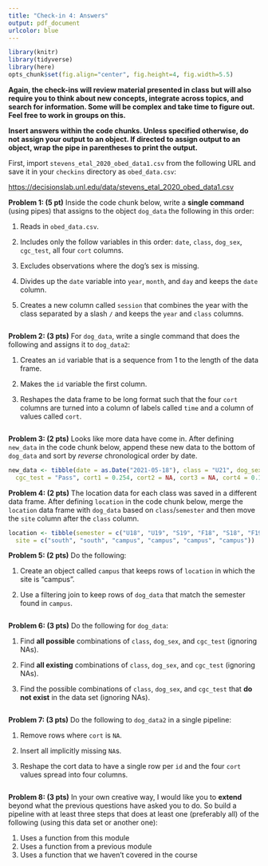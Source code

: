 ```yaml
---
title: "Check-in 4: Answers"
output: pdf_document
urlcolor: blue
---
```


```r
library(knitr)
library(tidyverse)
library(here)
opts_chunk$set(fig.align="center", fig.height=4, fig.width=5.5)
```

**Again, the check-ins will review material presented in class but will also require you to think about new concepts, integrate across topics, and search for information. Some will be complex and take time to figure out. Feel free to work in groups on this. **

**Insert answers within the code chunks. Unless specified otherwise, do not assign your output to an object. If directed to assign output to an object, wrap the pipe in parentheses to print the output.**



First, import `stevens_etal_2020_obed_data1.csv` from the following URL and save it in your `checkins` directory as `obed_data.csv`: 

<https://decisionslab.unl.edu/data/stevens_etal_2020_obed_data1.csv>



**Problem 1: (5 pt)**  Inside the code chunk below, write a **single command** (using pipes) that assigns to the object `dog_data` the following in this order:

1. Reads in `obed_data.csv`.

1. Includes only the follow variables in this order: `date`, `class`, `dog_sex`, `cgc_test`, all four `cort` columns.

1. Excludes observations where the dog's sex is missing.

1. Divides up the `date` variable into `year`, `month`, and `day` and keeps the `date` column.

1. Creates a new column called `session` that combines the year with the class separated by a slash `/` and keeps the `year` and `class` columns.

```r

```


**Problem 2: (3 pts)** For `dog_data`, write a single command that does the following and assigns it to `dog_data2`:

1. Creates an `id` variable that is a sequence from 1 to the length of the data frame.

1. Makes the `id` variable the first column.

1. Reshapes the data frame to be long format such that the four `cort` columns are turned into a column of labels called `time` and a column of values called `cort`.

```r

```


**Problem 3: (2 pts)** Looks like more data have come in. After defining `new_data` in the code chunk below, append these new data to the bottom of `dog_data` and sort by _reverse_ chronological order by date. 

```r
new_data <- tibble(date = as.Date("2021-05-18"), class = "U21", dog_sex = "Female",
  cgc_test = "Pass", cort1 = 0.254, cort2 = NA, cort3 = NA, cort4 = 0.188)


```


**Problem 4: (2 pts)**  The location data for each class was saved in a different data frame. After defining `location` in the code chunk below, merge the `location` data frame with `dog_data` based on `class`/`semester` and then move the `site` column after the `class` column. 

```r
location <- tibble(semester = c("U18", "U19", "S19", "F18", "S18", "F19"), 
  site = c("south", "south", "campus", "campus", "campus", "campus"))


```


**Problem 5: (2 pts)** Do the following:

1. Create an object called `campus` that keeps rows of `location` in which the site is "campus".

1. Use a filtering join to keep rows of `dog_data` that match the semester found in `campus`.

```r

```


**Problem 6: (3 pts)**  Do the following for `dog_data`:

1. Find **all possible** combinations of `class`, `dog_sex`, and `cgc_test` (ignoring NAs). 

1. Find **all existing** combinations of `class`, `dog_sex`, and `cgc_test` (ignoring NAs). 

1. Find the possible combinations of `class`, `dog_sex`, and `cgc_test` that **do not exist** in the data set (ignoring NAs).

```r

```


**Problem 7: (3 pts)** Do the following to `dog_data2` in a single pipeline:

1. Remove rows where `cort` is `NA`.

1. Insert all implicitly missing `NA`s.

1. Reshape the cort data to have a single row per `id` and the four `cort` values spread into four columns.

```r

```



**Problem 8: (3 pts)** In your own creative way, I would like you to **extend** beyond what the previous questions have asked you to do. So build a pipeline with at least three steps that does at least one (preferably all) of the following (using this data set or another one):

1. Uses a function from this module 
1. Uses a function from a previous module
1. Uses a function that we haven't covered in the course

```r

```

